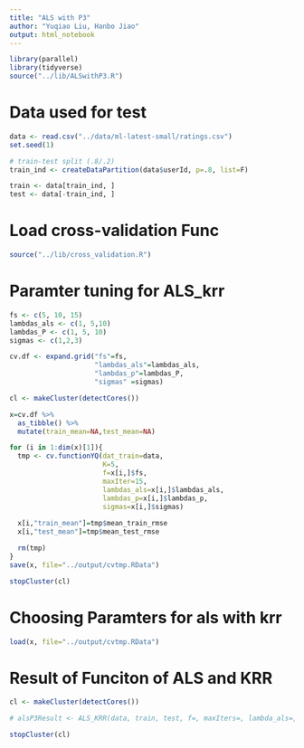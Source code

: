 ```yaml
---
title: "ALS with P3"
author: "Yuqiao Liu, Hanbo Jiao"
output: html_notebook
---
```



```r
library(parallel)
library(tidyverse)
source("../lib/ALSwithP3.R")
```

# Data used for test
```r
data <- read.csv("../data/ml-latest-small/ratings.csv")
set.seed(1)

# train-test split (.8/.2)
train_ind <- createDataPartition(data$userId, p=.8, list=F)

train <- data[train_ind, ]
test <- data[-train_ind, ]
```


# Load cross-validation Func
```r
source("../lib/cross_validation.R")
```
# Paramter tuning for ALS_krr
```r
fs <- c(5, 10, 15)
lambdas_als <- c(1, 5,10)
lambdas_P <- c(1, 5, 10)
sigmas <- c(1,2,3)

cv.df <- expand.grid("fs"=fs, 
                     "lambdas_als"=lambdas_als, 
                     "lambdas_p"=lambdas_P, 
                     "sigmas" =sigmas)
```

```r
cl <- makeCluster(detectCores())

x=cv.df %>%
  as_tibble() %>%
  mutate(train_mean=NA,test_mean=NA)

for (i in 1:dim(x)[1]){
  tmp <- cv.functionYQ(dat_train=data,
                       K=5,
                       f=x[i,]$fs,
                       maxIter=15,
                       lambdas_als=x[i,]$lambdas_als,
                       lambdas_p=x[i,]$lambdas_p,
                       sigmas=x[i,]$sigmas)
  
  x[i,"train_mean"]=tmp$mean_train_rmse
  x[i,"test_mean"]=tmp$mean_test_rmse

  rm(tmp)
}
save(x, file="../output/cvtmp.RData")

stopCluster(cl)
```

# Choosing Paramters for als with krr
```r
load(x, file="../output/cvtmp.RData")
```

# Result of Funciton of ALS and KRR
```r
cl <- makeCluster(detectCores())

# alsP3Result <- ALS_KRR(data, train, test, f=, maxIters=, lambda_als=, lambda_p=, sigma=)

stopCluster(cl)
```

